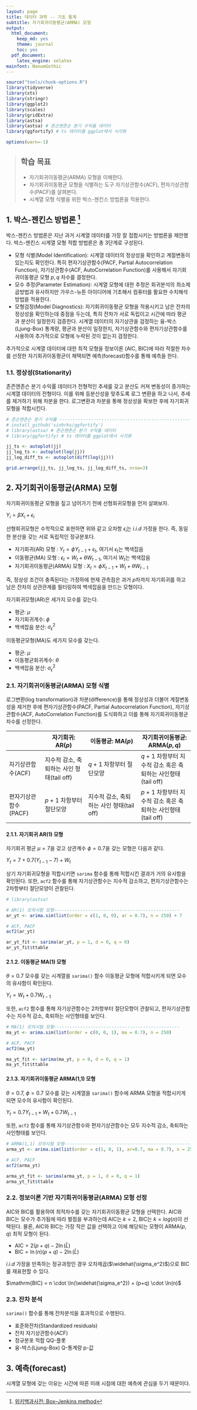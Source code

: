 ```yaml
---
layout: page
title: 데이터 과학 -- 기초 통계
subtitle: 자기회귀이동평균(ARMA) 모형
output:
  html_document: 
    keep_md: yes
    theme: journal
    toc: yes
  pdf_document:
    latex_engine: xelatex
mainfont: NanumGothic
---
```



```r
source("tools/chunk-options.R") 
library(tidyverse)
library(xts)
library(stringr)
library(ggplot2)
library(scales)
library(gridExtra)
library(astsa)
library(astsa) # 존슨앤존슨 분기 수익율 데이터
library(ggfortify) # ts 데이터를 ggplot에서 시각화

options(warn=-1)
```
> ## 학습 목표 {.objectives}
>
> * 자기회귀이동평균(ARMA) 모형을 이해한다.
> * 자기회귀이동평균 모형을 식별하는 도구 자기상관함수(ACF), 편자기상관함수(PACF)를 살펴본다.
> * 시계열 모형 식별을 위한 박스-젠킨스 방법론을 적용한다. 

## 1. 박스-젠킨스 방법론 [^time-series-box-jenkins]

[^time-series-box-jenkins]: [위키백과사전: Box–Jenkins method](https://en.wikipedia.org/wiki/Box%E2%80%93Jenkins_method)

박스-젠킨스 방법론은 지난 과거 시계열 데이터를 가장 잘 접합시키는 방법론을 제안했다. 
박스-젠킨스 시계열 모형 적합 방법론은 총 3단계로 구성된다.

- 모형 식별(Model Identification): 시계열 데이터의 정상성을 확인하고 계절변동이 있는지도 확인한다. 특히 
편자기상관함수(PACF, Partial Autocorrelation Function), 자기상관함수(ACF, AutoCorrelation Function)를 사용해서
자기회귀이동평균 모형 $p, q$ 차수를 결정한다.
- 모수 추정(Parameter Estimation): 시계열 모형에 대한 추정은 회귀분석의 최소제곱방법과 유사하지만 가우스-뉴튼 아이디어에 기초해서
컴퓨터를 활요한 수치해석방법을 적용한다.
- 모형검정(Model Diagnostics): 자기회귀이동평균 모형을 적용시키고 남은 잔차의 정상성을 확인하는데 중점을 두는데,
특히 잔차가 서로 독립이고 시간에 따라 평균과 분산이 일정한지 검증한다. 
시계열 데이터의 자기상관을 검정하는 융-박스(Ljung-Box) 통계량, 평균과 분산이 일정한지, 자기상관함수와 편자기상관함수를 사용하여 
추가적으로 모형에 누락된 것이 없는지 검정한다.

추가적으로 시계열 데이터에 대한 최적 모형을 정보이론 (AIC, BIC)에 따라 적절한 차수를 선정한 자기회귀이동평균이 채택되면 
예측(forecast)함수를 통해 예측을 한다. 

### 1.1. 정상성(Stationarity)

존즌앤존슨 분기 수익률 데이터가 전형적인 추세를 갖고 분산도 커져 변동성이 증가하는 시계열 데이터의 전형이다.
이를 위해 등분산성을 맞추도록 로그 변환을 하고 나서, 추세를 제거하기 위해 차분을 한다.
로그변환과 차분을 통해 정상성을 확보한 후에 자기회귀 모형을 적합시킨다.


``` r
# 존슨앤존슨 분기 수익률 ----------------------------------------------------
# install_github('sinhrks/ggfortify') 
# library(astsa) # 존슨앤존슨 분기 수익율 데이터
# library(ggfortify) # ts 데이터를 ggplot에서 시각화

jj_ts <- autoplot(jj)
jj_log_ts <- autoplot(log(jj))
jj_log_diff_ts <- autoplot(diff(log(jj)))

grid.arrange(jj_ts, jj_log_ts, jj_log_diff_ts, nrow=3)
```


## 2. 자기회귀이동평균(ARMA) 모형

자기회귀이동평균 모형을 짚고 넘어가기 전에 선형회귀모형을 먼저 살펴보자.

$Y_i = \beta X_i + \epsilon_i$ 

선형회귀모형은 수학적으로 표현하면 위와 같고 오차항 $\epsilon_i$는 $i.i.d$ 가정을 한다.
즉, 동일한 분산을 갖는 서로 독립적인 정규분포다. 

- 자기회귀(AR) 모형 : $Y_t = \phi Y_{t-1} + \epsilon_t$, 여기서 $\epsilon_t$는 백색잡음
- 이동평균(MA) 모형 : $\epsilon_t= W_t + \theta W_{t-1}$, 여기서 $W_t$는 백색잡음
- 자기회귀이동평균(ARMA) 모형 : $X_t = \phi X_{t-1} + W_t + \theta W_{t-1}$

즉, 정상성 조건이 충족된다는 가정하에 현재 관측점은 과거 $p$차까지 자기회귀를 하고 남은 잔차의 상관관계를 필터링하여 백색잡음을 만드는 모형이다.

자기회귀모형(AR)은 세가지 모수를 갖는다.

- 평균: $\mu$
- 자기회귀계수: $\phi$
- 백색잡음 분산: $\sigma_{\epsilon}^{2}$

이동평균모형(MA)도 세가지 모수를 갖는다.

- 평균: $\mu$
- 이동평균회귀계수: $\theta$
- 백색잡음 분산: $\sigma_{\epsilon}^{2}$


### 2.1. 자기회귀이동평균(ARMA) 모형 식별

로그변환(log transformation)과 차분(difference)을 통해 정상성과 더불어 계절변동성을 제거한 후에 
편자기상관함수(PACF, Partial Autocorrelation Function), 자기상관함수(ACF, AutoCorrelation Function)를 도식화하고 이를 통해 
자기회귀이동평균 차수를 선정한다.

|                      |   자기회귀: AR($p$)       |     이동평균: MA($p$)           |  자기회귀이동평균: ARMA($p,q$) |
|----------------------|---------------------------|---------------------------------|--------------------------------|
| 자기상관함수(ACF)    | 지수적 감소, 축퇴하는 사인 형태(tail off) | $q+1$ 차항부터 절단모양                  | $q+1$ 차항부터 지수적 감소 혹은 축퇴하는 사인형태(tail off) |
| 편자기상관함수(PACF) | $p+1$ 차항부터 절단모양                   |지수적 감소, 축퇴하는 사인 형태(tail off) | $p+1$ 차항부터 지수적 감소 혹은 축퇴하는 사인형태(tail off) |


#### 2.1.1. 자기회귀 AR(1) 모형

자기회귀 평균 $\mu=7$을 갖고 상관계수 $\phi=0.7$을 갖는 모형은 다음과 같다.

$Y_t = 7 + 0.7(Y_{t-1} -7) + W_t$

상기 자기회귀모형을 적합시키면 `sarima` 함수를 통해 적합시킨 결과가 거의 유사함을 확인된다.
또한, `acf2` 함수를 통해 자기상관함수는 지수적 감소하고, 편자기상관함수는 2차항부터 절단모양이 관찰된다.

``` r
# library(astsa)

# AR(1) 모의시험 모형------------------------------------------------ 
ar_yt <- arima.sim(list(order = c(1, 0, 0), ar = 0.7), n = 250) + 7

# ACF, PACF
acf2(ar_yt)

ar_yt_fit <- sarima(ar_yt, p = 1, d = 0, q = 0)
ar_yt_fit$ttable
```

#### 2.1.2. 이동평균 MA(1) 모형

$\theta=0.7$ 모수를 갖는 시계열을 `sarima()` 함수 이동평균 모형에 적합시키게 되면 모수의 유사함이 확인된다.

$Y_t = W_t + 0.7W_{t-1}$

또한, `acf2` 함수를 통해 자기상관함수는 2차항부터 절단모향이 관찰되고, 편자기상관함수는 지수적 감소, 축퇴하는 사인형태를 보인다.

``` r
# MA(1) 모의시험 모형------------------------------------------------ 
ma_yt <- arima.sim(list(order = c(0, 0, 1), ma = 0.7), n = 250)

# ACF, PACF
acf2(ma_yt)

ma_yt_fit <- sarima(ma_yt, p = 0, d = 0, q = 1)
ma_yt_fit$ttable
```

#### 2.1.3. 자기회귀이동평균 ARMA(1,1) 모형

$\theta=0.7$,  $\phi=0.7$ 모수를 갖는 시계열을 `sarima()` 함수에 ARMA 모형을 적합시키게 되면 모수의 유사함이 확인된다.

$Y_t = 0.7Y_{t-1} + W_t + 0.7W_{t-1}$

또한, `acf2` 함수를 통해 자기상관함수와 편자기상관함수는 모두 지수적 감소, 축퇴하는 사인형태를 보인다.

``` r
# ARMA(1,1) 모의시험 모형------------------------------------------------ 
arma_yt <- arima.sim(list(order = c(1, 0, 1), ar=0.7, ma = 0.7), n = 250)

# ACF, PACF
acf2(arma_yt)

arma_yt_fit <- sarima(arma_yt, p = 1, d = 0, q = 1)
arma_yt_fit$ttable
```

### 2.2. 정보이론 기반 자기회귀이동평균(ARMA) 모형 선정

AIC와 BIC를 활용하여 최적차수를 갖는 자기회귀이동평균 모형을 선택한다.
AIC와 BIC는 모수가 추가됨에 따라 벌점을 부과하는데 AIC는 $k=2$, BIC는 $k=log(n)$이 선택된다.
물론, AIC와 BIC는 가장 작은 값을 선택하고 이에 해당되는 모형이 ARMA($p,q$) 최적 모형이 된다.

- $\mathrm{AIC} = 2(p+q) - 2\ln(\hat L)$
- $\mathrm{BIC} = {\ln(n)(p+q) - 2\ln({\hat L})}$

$i.i.d$ 가정을 만족하는 정규과정인 경우 오차제곱($\widehat{\sigma_e^2}$)으로 BIC를 재표현할 수 있다.

$\mathrm{BIC} = n \cdot \ln(\widehat{\sigma_e^2}) + (p+q) \cdot \ln(n)$

### 2.3. 잔차 분석

`sarima()` 함수를 통해 잔차분석을 효과적으로 수행된다.

- 표준화잔차(Standardized residuals)
- 잔차 자기상관함수(ACF)
- 정규분포 적합 QQ-플롯
- 융-박스(Ljung-Box) Q-통계량 p-값


## 3. 예측(forecast)

시계열 모형에 갖는 이유는 시간에 따른 미래 시점에 대한 예측에 관심을 두기 때문이다.


